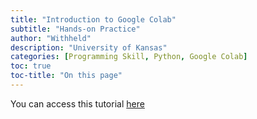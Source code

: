 ```yaml
---
title: "Introduction to Google Colab"
subtitle: "Hands-on Practice"
author: "Withheld"
description: "University of Kansas"
categories: [Programming Skill, Python, Google Colab]
toc: true
toc-title: "On this page"
---
```


You can access this tutorial [here](https://colab.research.google.com/drive/149HV3Eif24PfcXj323fs0Og5VP6EhQJy?usp=sharing)
